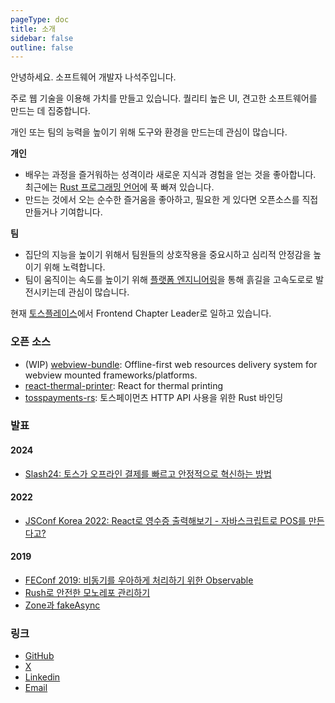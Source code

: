```yaml
---
pageType: doc
title: 소개
sidebar: false
outline: false
---
```


안녕하세요. 소프트웨어 개발자 나석주입니다.

주로 웹 기술을 이용해 가치를 만들고 있습니다. 퀄리티 높은 UI, 견고한 소프트웨어를 만드는 데 집중합니다.

개인 또는 팀의 능력을 높이기 위해 도구와 환경을 만드는데 관심이 많습니다.

**개인**
- 배우는 과정을 즐거워하는 성격이라 새로운 지식과 경험을 얻는 것을 좋아합니다. 최근에는 [Rust 프로그래밍 언어](https://www.rust-lang.org/)에 푹 빠져 있습니다.
- 만드는 것에서 오는 순수한 즐거움을 좋아하고, 필요한 게 있다면 오픈소스를 직접 만들거나 기여합니다.

**팀**
- 집단의 지능을 높이기 위해서 팀원들의 상호작용을 중요시하고 심리적 안정감을 높이기 위해 노력합니다.
- 팀이 움직이는 속도를 높이기 위해 [플랫폼 엔지니어링](https://learn.microsoft.com/ko-kr/platform-engineering/what-is-platform-engineering)을 통해 흙길을 고속도로로 발전시키는데 관심이 많습니다.

현재 [토스플레이스](https://tossplace.com)에서 Frontend Chapter Leader로 일하고 있습니다.


### 오픈 소스

- (WIP) [webview-bundle](https://github.com/seokju-na/webview-bundle): Offline-first web resources delivery system for webview mounted frameworks/platforms.
- [react-thermal-printer](https://github.com/seokju-na/react-thermal-printer): React for thermal printing
- [tosspayments-rs](https://github.com/seokju-na/tosspayments-rs): 토스페이먼츠 HTTP API 사용을 위한 Rust 바인딩


### 발표

#### 2024

- [Slash24: 토스가 오프라인 결제를 빠르고 안정적으로 혁신하는 방법](https://toss.im/slash-24/sessions/4)

#### 2022

- [JSConf Korea 2022: React로 영수증 출력해보기 - 자바스크립트로 POS를 만든다고?](https://slides.com/seokjume/react-thermal-print)

#### 2019

- [FEConf 2019: 비동기를 우아하게 처리하기 위한 Observable](https://slides.com/seokjume/observable)
- [Rush로 안전한 모노레포 관리하기](https://drive.google.com/open?id=1NVbOu5mWLr6Rz6r_iJW7Was1EttfSzt3)
- [Zone과 fakeAsync](https://drive.google.com/open?id=14iqzQcqxeZtyjWWTdxv7xrmFyqKUyIo_)

### 링크

- [GitHub](https://github.com/seokju-na)
- [X](https://x.com/seokjume)
- [Linkedin](https://www.linkedin.com/in/seokjume)
- [Email](mailto:seokju.me@gmail.com)
